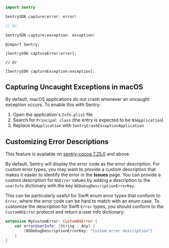 ```swift {tabTitle:Swift}
import Sentry

SentrySDK.capture(error: error)

// Or

SentrySDK.capture(exception: exception)

```

```objc {tabTitle:Objective-C}
@import Sentry;

[SentrySDK captureError:error];

// Or

[SentrySDK captureException:exception];
```

## Capturing Uncaught Exceptions in macOS

By default, macOS applications do not crash whenever an uncaught exception occurs. To enable this with Sentry:

1. Open the application's `Info.plist` file
2. Search for `Principal class` (the entry is expected to be `NSApplication`)
3. Replace `NSApplication` with `SentryCrashExceptionApplication`

## Customizing Error Descriptions

This feature is available on [sentry-cocoa 7.25.0](https://github.com/getsentry/sentry-cocoa/blob/master/CHANGELOG.md#7250) and above.

By default, Sentry will display the error code as the error description. For custom error types, you may want to provide a custom description that makes it easier to identify the error in the **Issues** page. You can provide a custom description for `NSError` values by adding a description to the `userInfo` dictionary with the key `NSDebugDescriptionErrorKey`.

This can be particularly useful for Swift enum error types that conform to `Error`, where the error code can be hard to match with an enum case. To customize the description for Swift `Error` types, you should conform to the `CustomNSError` protocol and return a user info dictionary:

```swift {tabTitle:Swift}
extension MyCustomError: CustomNSError {
    var errorUserInfo: [String : Any] {
        [NSDebugDescriptionErrorKey: "Custom error description"]
    }
}
```
